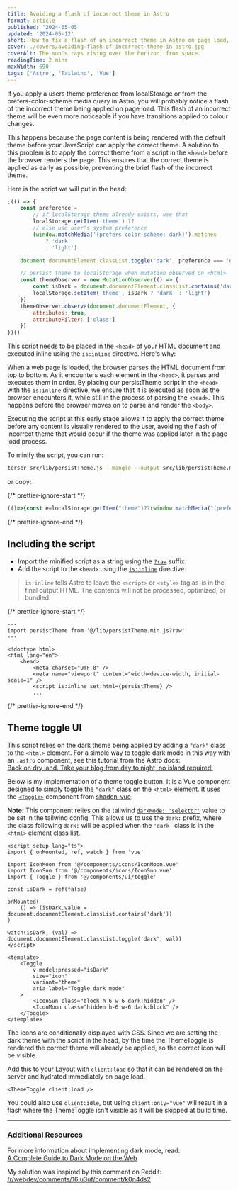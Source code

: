 ```yaml
---
title: Avoiding a flash of incorrect theme in Astro
format: article
published: '2024-05-05'
updated: '2024-05-12'
short: How to fix a flash of an incorrect theme in Astro on page load, using an inline script in the head.
cover: ./covers/avoiding-flash-of-incorrect-theme-in-astro.jpg
coverAlt: The sun's rays rising over the horizon, from space.
readingTime: 2 mins
maxWidth: 690
tags: ['Astro', 'Tailwind', 'Vue']
---
```


If you apply a users theme preference from localStorage or from the prefers-color-scheme media query in Astro, you will probably notice a flash of the incorrect theme being applied on page load. This flash of an incorrect theme will be even more noticeable if you have transitions applied to colour changes.

This happens because the page content is being rendered with the default theme before your JavaScript can apply the correct theme. A solution to this problem is to apply the correct theme from a script in the `<head>` before the browser renders the page. This ensures that the correct theme is applied as early as possible, preventing the brief flash of the incorrect theme.

Here is the script we will put in the head:

```js title="src/lib/persistTheme.js"
;(() => {
	const preference =
		// if localStorage theme already exists, use that
		localStorage.getItem('theme') ??
		// else use user's system preference
		(window.matchMedia('(prefers-color-scheme: dark)').matches
			? 'dark'
			: 'light')

	document.documentElement.classList.toggle('dark', preference === 'dark')

	// persist theme to localStorage when mutation observed on <html>
	const themeObserver = new MutationObserver(() => {
		const isDark = document.documentElement.classList.contains('dark')
		localStorage.setItem('theme', isDark ? 'dark' : 'light')
	})
	themeObserver.observe(document.documentElement, {
		attributes: true,
		attributeFilter: ['class']
	})
})()
```

This script needs to be placed in the `<head>` of your HTML document and executed inline using the `is:inline` directive. Here's why:

When a web page is loaded, the browser parses the HTML document from top to bottom. As it encounters each element in the `<head>`, it parses and executes them in order. By placing our persistTheme script in the `<head>` with the `is:inline` directive, we ensure that it is executed as soon as the browser encounters it, while still in the process of parsing the `<head>`. This happens before the browser moves on to parse and render the `<body>`.

Executing the script at this early stage allows it to apply the correct theme before any content is visually rendered to the user, avoiding the flash of incorrect theme that would occur if the theme was applied later in the page load process.

To minify the script, you can run:

```bash
terser src/lib/persistTheme.js --mangle --output src/lib/persistTheme.min.js
```

or copy:

{/* prettier-ignore-start */}
```js title="src/lib/persistTheme.min.js"
(()=>{const e=localStorage.getItem("theme")??(window.matchMedia("(prefers-color-scheme: dark)").matches?"dark":"light");document.documentElement.classList.toggle("dark",e==="dark");const t=new MutationObserver((()=>{const e=document.documentElement.classList.contains("dark");localStorage.setItem("theme",e?"dark":"light")}));t.observe(document.documentElement,{attributes:true,attributeFilter:["class"]})})();
```
{/* prettier-ignore-end */}

## Including the script

- Import the minified script as a string using the [`?raw`](https://vitejs.dev/guide/assets#importing-asset-as-string) suffix.
- Add the script to the `<head>` using the [`is:inline`](https://docs.astro.build/en/reference/directives-reference/#isinline) directive.

> `is:inline` tells Astro to leave the `<script>` or `<style>` tag as-is in the final output HTML. The contents will not be processed, optimized, or bundled.

{/* prettier-ignore-start */}
```astro title="src/layouts/Layout.astro" ins={2, 10}
---
import persistTheme from '@/lib/persistTheme.min.js?raw'
---

<!doctype html>
<html lang="en">
	<head>
		<meta charset="UTF-8" />
		<meta name="viewport" content="width=device-width, initial-scale=1" />
		<script is:inline set:html={persistTheme} />
		...
```
{/* prettier-ignore-end */}

## Theme toggle UI

This script relies on the dark theme being applied by adding a `"dark"` class to the `<html>` element. For a simple way to toggle dark mode in this way with an `.astro` component, see this tutorial from the Astro docs:  
[Back on dry land. Take your blog from day to night, no island required!](https://docs.astro.build/en/tutorial/6-islands/2/)

Below is my implementation of a theme toggle button. It is a Vue component designed to simply toggle the `"dark"` class on the `<html>` element. It uses the [`<Toggle>`](https://www.shadcn-vue.com/docs/components/toggle.html) component from [shadcn-vue](https://www.shadcn-vue.com/).

**Note:** This component relies on the tailwind [`darkMode: 'selector'`](https://tailwindcss.com/docs/dark-mode#toggling-dark-mode-manually) value to be set in the tailwind config. This allows us to use the `dark:` prefix, where the class following `dark:` will be applied when the `'dark'` class is in the `<html>` element class list.

```vue title="src/components/ThemeToggle.vue"
<script setup lang="ts">
import { onMounted, ref, watch } from 'vue'

import IconMoon from '@/components/icons/IconMoon.vue'
import IconSun from '@/components/icons/IconSun.vue'
import { Toggle } from '@/components/ui/toggle'

const isDark = ref(false)

onMounted(
	() => (isDark.value = document.documentElement.classList.contains('dark'))
)

watch(isDark, (val) => document.documentElement.classList.toggle('dark', val))
</script>

<template>
	<Toggle
		v-model:pressed="isDark"
		size="icon"
		variant="theme"
		aria-label="Toggle dark mode"
	>
		<IconSun class="block h-6 w-6 dark:hidden" />
		<IconMoon class="hidden h-6 w-6 dark:block" />
	</Toggle>
</template>
```

The icons are conditionally displayed with CSS. Since we are setting the dark theme with the script in the head, by the time the ThemeToggle is rendered the correct theme will already be applied, so the correct icon will be visible.

Add this to your Layout with `client:load` so that it can be rendered on the server and hydrated immediately on page load.

```astro
<ThemeToggle client:load />
```

You could also use `client:idle`, but using `client:only="vue"` will result in a flash where the ThemeToggle isn't visible as it will be skipped at build time.

---

### Additional Resources

For more information about implementing dark mode, read:  
[A Complete Guide to Dark Mode on the Web](https://css-tricks.com/a-complete-guide-to-dark-mode-on-the-web/)

My solution was inspired by this comment on Reddit:  
[/r/webdev/comments/16iu3uf/comment/k0n4ds2](https://www.reddit.com/r/webdev/comments/16iu3uf/comment/k0n4ds2)
